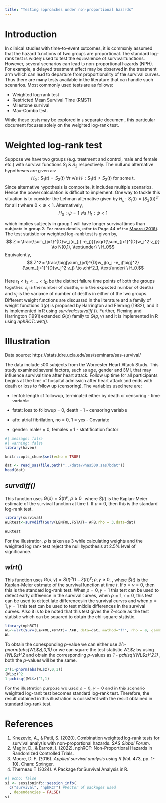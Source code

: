 ```yaml
---
title: "Testing approaches under non-proportional hazards"
---
```


# Introduction

In clinical studies with time-to-event outcomes, it is commonly assumed that the hazard functions of two groups are proportional. The standard log-rank test is widely used to test the equivalence of survival functions. However, several scenarios can lead to non-proportional hazards (NPH). For example, a delayed treatment effect may be observed in the treatment arm which can lead to departure from proportionality of the survival curves. Thus there are many tests available in the literature that can handle such scenarios. Most commonly used tests are as follows:

-   Weighted log-rank test
-   Restricted Mean Survival Time (RMST)
-   Milestone survival
-   Max-Combo test.

While these tests may be explored in a separate document, this particular document focuses solely on the weighted log-rank test.\

# Weighted log-rank test

Suppose we have two groups (e.g. treatment and control, male and female etc.) with survival functions $S_1$ & $S_2$ respectively. The null and alternative hypotheses are given as: $$H_0 : S_1(t)=S_2(t) \mbox{    }\forall t  \mbox{ v/s }  H_1 : S_1(t) \neq S_2(t) \mbox{ for some t. }$$ Since alternative hypothesis is composite, it includes multiple scenarios. Hence the power calculation is difficult to implement. One way to tackle this situation is to consider the Lehman alternative given by $H_L : S_1(t)=(S_2(t))^\psi$ for all $t$ where $0<\psi<1$. Alternatively, $$ H_0 : \psi=1  \ v/s \ H_1: \psi<1$$

which implies subjects in group 1 will have longer survival times than subjects in group 2. For more details, refer to Page 44 of the [Moore (2016)](https://xsliulab.github.io/Workshop/2021/week3/survival-analysis-book.pdf).\
The test statistic for weighted log-rank test is given by, $$ Z = \frac{\sum_{j=1}^{D}w_j(o_{j} -e_j)}{\sqrt{\sum_{j=1}^{D}w_j^2 v_j}} \to N(0,1), \text{under} \ H_0$$ Equivalently, $$ Z^2 = \frac{\big[\sum_{j=1}^{D}w_j(o_j -e_j)\big]^2}{\sum_{j=1}^{D}w_j^2 v_j} \to \chi^2_1, \text{under} \ H_0.$$\
Here $t_1<t_2<...<t_D$ be the distinct failure time points of both the groups together. $o_j$ is the number of deaths, $e_j$ is the expected number of deaths and $v_j$ is the variance of number of deaths in either of the two groups.\
Different weight functions are discussed in the literature and a family of weight functions $G(\rho)$ is proposed by Harrington and Fleming (1982), and it is implemented in R using *survival::survdiff* (). Further, Fleming and Harrington (1991) extended $G(\rho)$ family to $G(\rho,\gamma)$ and it is implemented in R using *nphRCT::wlrt()*.

# Illustration

Data source: https://stats.idre.ucla.edu/sas/seminars/sas-survival/

The data include 500 subjects from the Worcester Heart Attack Study. This study examined several factors, such as age, gender and BMI, that may influence survival time after heart attack. Follow up time for all participants begins at the time of hospital admission after heart attack and ends with death or loss to follow up (censoring). The variables used here are:

-   lenfol: length of followup, terminated either by death or censoring - time variable

-   fstat: loss to followup = 0, death = 1 - censoring variable

-   afb: atrial fibrillation, no = 0, 1 = yes - Covariate

-   gender: males = 0, females = 1 - stratification factor

```r
#| message: false
#| warning: false
library(haven)

knitr::opts_chunk$set(echo = TRUE)

dat <- read_sas(file.path("../data/whas500.sas7bdat"))
head(dat)
```

## *survdiff()*

This function uses $G(\rho)=\hat{S}(t)^\rho, \rho \geq 0$ , where $\hat{S}(t)$ is the Kaplan-Meier estimate of the survival function at time $t$. If $\rho = 0$, then this is the standard log-rank test.

```r
library(survival)
WLRtest<-survdiff(Surv(LENFOL,FSTAT)~ AFB,rho = 3,data=dat)
```

```r
WLRtest
```

For the illustration, $\rho$ is taken as 3 while calculating weights and the weighted log rank test reject the null hypothesis at 2.5% level of significance.

## *wlrt*()

This function uses $G(\rho,\gamma)=\hat{S}(t)^\rho (1-\hat{S}(t))^\gamma; \rho,\gamma \geq 0,$ , where $\hat{S}(t)$ is the Kaplan-Meier estimate of the survival function at time $t$. If $\rho = \gamma = 0$, then this is the standard log-rank test. When $\rho=0, \gamma=1$ this test can be used to detect early difference in the survival curves, when $\rho=1, \gamma = 0$, this test can be used to detect late differences in the survival curves and when $\rho=1, \gamma = 1$ this test can be used to test middle differences in the survival curves. Also it is to be noted that this test gives the Z-score as the test statistic which can be squared to obtain the chi-square statistic.

```r
library(nphRCT)
WL<-wlrt(Surv(LENFOL,FSTAT)~ AFB, data=dat, method="fh", rho = 0, gamma = 0)
WL
```

To obtain the corresponding $p$-value we can either use *2(1-pnorm(abs(WL\$z),0,1))* or we can square the test statistic *WL\$z* by using *(WL\$z)\^2* and obtain the corresponding $p$-values as *1 - pchisq((WL\$z)\^2,1)* , both the $p$-values will be the same.

```r
2*(1-pnorm(abs(WL$z),0,1))
(WL$z)^2
1-pchisq((WL$z)^2,1)
```

For the illustration purpose we used $\rho=0,\  \gamma=0$ and in this scenario weighted log-rank test becomes standard log-rank test. Therefore, the result obtained in this illustration is consistent with the result obtained in [standard log-rank test](Survival%20Analysis%20Using%20R%20(psiaims.github.io)).

# References

1.    Knezevic, A., & Patil, S. (2020). Combination weighted log-rank tests for survival analysis with non-proportional hazards. *SAS Global Forum*.
2.    Magirr, D., & Barrott, I. (2022). nphRCT: Non-Proportional Hazards in Randomized Controlled Trials.
3.    Moore, D. F. (2016). *Applied survival analysis using R* (Vol. 473, pp. 1-10). Cham: Springer.
4.    Therneau T (2024). A Package for Survival Analysis in R.

::: {.callout-note collapse="true" title="Session Info"}
```r
#| echo: false
si <- sessioninfo::session_info(
  c("survival", "nphRCT") #Vector of packages used 
  , dependencies = FALSE)
si
```
:::
